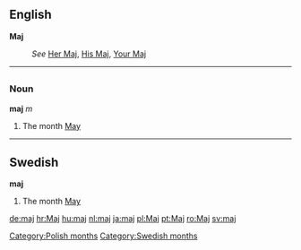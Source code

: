 ==English==
'''Maj'''

:''See'' [[Her Maj]], [[His Maj]], [[Your Maj]]


----
=={{pl}}==
===Noun===
'''maj''' ''m''
#The month [[May]]

----
==Swedish==
'''maj'''

#The month [[May]]

[[Category:Polish months]]
[[Category:Swedish months]]

[[de:maj]]
[[hr:Maj]]
[[hu:maj]]
[[nl:maj]]
[[ja:maj]]
[[pl:Maj]]
[[pt:Maj]]
[[ro:Maj]]
[[sv:maj]]